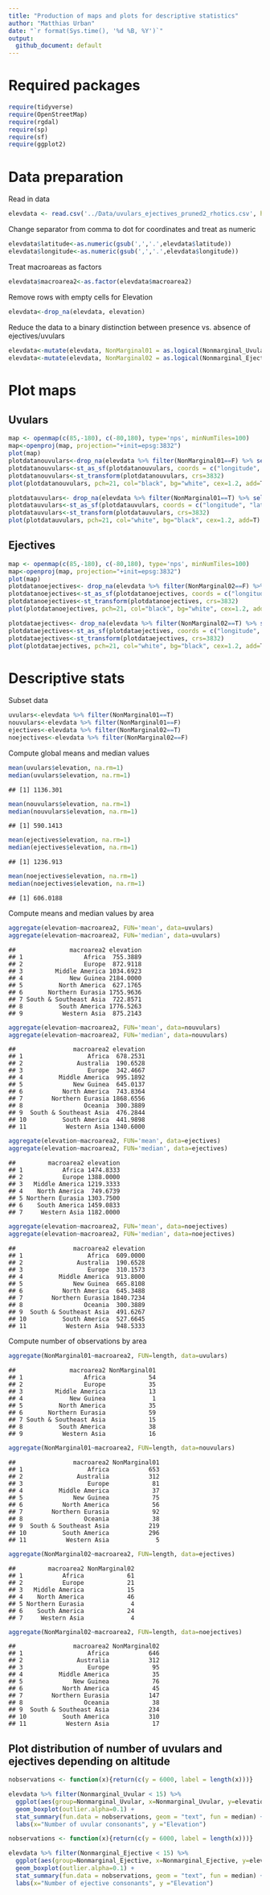 ---
title: "Production of maps and plots for descriptive statistics"
author: "Matthias Urban"
date: "`r format(Sys.time(), '%d %B, %Y')`"
output:
  github_document: default
---

# Required packages
```{r, message=FALSE}
require(tidyverse)
require(OpenStreetMap)
require(rgdal)
require(sp)
require(sf)
require(ggplot2)
```

# Data preparation

Read in data

```{r}
elevdata <- read.csv('../Data/uvulars_ejectives_pruned2_rhotics.csv', header =T)
```

Change separator from comma to dot for coordinates and treat as numeric

```{r}
elevdata$latitude<-as.numeric(gsub(',','.',elevdata$latitude))
elevdata$longitude<-as.numeric(gsub(',','.',elevdata$longitude))
```

Treat macroareas as factors

```{r}
elevdata$macroarea2<-as.factor(elevdata$macroarea2)
```

Remove rows with empty cells for Elevation

```{r}
elevdata<-drop_na(elevdata, elevation)
```

Reduce the data to a binary distinction between presence vs. absence of
ejectives/uvulars

```{r}
elevdata<-mutate(elevdata, NonMarginal01 = as.logical(Nonmarginal_Uvular), NonMarginal01 = as.numeric(NonMarginal01))
elevdata<-mutate(elevdata, NonMarginal02 = as.logical(Nonmarginal_Ejective), NonMarginal02 = as.numeric(NonMarginal02))
```

# Plot maps

## Uvulars

```{r, message=FALSE, warning=FALSE, cache=TRUE}
map <- openmap(c(85,-180), c(-80,180), type='nps', minNumTiles=100)
map<-openproj(map, projection="+init=epsg:3832")
plot(map)
plotdatanouvulars<-drop_na(elevdata %>% filter(NonMarginal01==F) %>% select(latitude, longitude))
plotdatanouvulars<-st_as_sf(plotdatanouvulars, coords = c("longitude", "latitude"), crs=4326)
plotdatanouvulars<-st_transform(plotdatanouvulars, crs=3832)
plot(plotdatanouvulars, pch=21, col="black", bg="white", cex=1.2, add=T)

plotdatauvulars<- drop_na(elevdata %>% filter(NonMarginal01==T) %>% select(latitude, longitude))
plotdatauvulars<-st_as_sf(plotdatauvulars, coords = c("longitude", "latitude"), crs=4326)
plotdatauvulars<-st_transform(plotdatauvulars, crs=3832)
plot(plotdatauvulars, pch=21, col="white", bg="black", cex=1.2, add=T)
```

## Ejectives

```{r, message=FALSE, warning=FALSE, cache=TRUE}
map <- openmap(c(85,-180), c(-80,180), type='nps', minNumTiles=100)
map<-openproj(map, projection="+init=epsg:3832")
plot(map)
plotdatanoejectives<- drop_na(elevdata %>% filter(NonMarginal02==F) %>% select(latitude, longitude))
plotdatanoejectives<-st_as_sf(plotdatanoejectives, coords = c("longitude", "latitude"), crs=4326)
plotdatanoejectives<-st_transform(plotdatanoejectives, crs=3832)
plot(plotdatanoejectives, pch=21, col="black", bg="white", cex=1.2, add=T)

plotdataejectives<- drop_na(elevdata %>% filter(NonMarginal02==T) %>% select(latitude, longitude))
plotdataejectives<-st_as_sf(plotdataejectives, coords = c("longitude", "latitude"), crs=4326)
plotdataejectives<-st_transform(plotdataejectives, crs=3832)
plot(plotdataejectives, pch=21, col="white", bg="black", cex=1.2, add=T)
```

# Descriptive stats

Subset data

```{r}
uvulars<-elevdata %>% filter(NonMarginal01==T)
nouvulars<-elevdata %>% filter(NonMarginal01==F)
ejectives<-elevdata %>% filter(NonMarginal02==T)
noejectives<-elevdata %>% filter(NonMarginal02==F)
```

Compute global means and median values

```{r}
mean(uvulars$elevation, na.rm=1)
median(uvulars$elevation, na.rm=1)
```

    ## [1] 1136.301

```{r}
mean(nouvulars$elevation, na.rm=1)
median(nouvulars$elevation, na.rm=1)
```

    ## [1] 590.1413

```{r}
mean(ejectives$elevation, na.rm=1)
median(ejectives$elevation, na.rm=1)
```

    ## [1] 1236.913

```{r}
mean(noejectives$elevation, na.rm=1)
median(noejectives$elevation, na.rm=1)
```

    ## [1] 606.0188

Compute means and median values by area

```{r}
aggregate(elevation~macroarea2, FUN='mean', data=uvulars)
aggregate(elevation~macroarea2, FUN='median', data=uvulars)
```

    ##               macroarea2 elevation
    ## 1                 Africa  755.3889
    ## 2                 Europe  872.9118
    ## 3         Middle America 1034.6923
    ## 4             New Guinea 2184.0000
    ## 5          North America  627.1765
    ## 6       Northern Eurasia 1755.9636
    ## 7 South & Southeast Asia  722.8571
    ## 8          South America 1776.5263
    ## 9           Western Asia  875.2143

```{r}
aggregate(elevation~macroarea2, FUN='mean', data=nouvulars)
aggregate(elevation~macroarea2, FUN='median', data=nouvulars)
```

    ##                macroarea2 elevation
    ## 1                  Africa  678.2531
    ## 2               Australia  190.6528
    ## 3                  Europe  342.4667
    ## 4          Middle America  995.1892
    ## 5              New Guinea  645.0137
    ## 6           North America  743.8364
    ## 7        Northern Eurasia 1868.6556
    ## 8                 Oceania  300.3889
    ## 9  South & Southeast Asia  476.2844
    ## 10          South America  441.9898
    ## 11           Western Asia 1340.6000

```{r}
aggregate(elevation~macroarea2, FUN='mean', data=ejectives)
aggregate(elevation~macroarea2, FUN='median', data=ejectives)
```

    ##         macroarea2 elevation
    ## 1           Africa 1474.8333
    ## 2           Europe 1388.0000
    ## 3   Middle America 1219.3333
    ## 4    North America  749.6739
    ## 5 Northern Eurasia 1303.7500
    ## 6    South America 1459.0833
    ## 7     Western Asia 1182.0000

```{r}
aggregate(elevation~macroarea2, FUN='mean', data=noejectives)
aggregate(elevation~macroarea2, FUN='median', data=noejectives)
```

    ##                macroarea2 elevation
    ## 1                  Africa  609.0000
    ## 2               Australia  190.6528
    ## 3                  Europe  310.1573
    ## 4          Middle America  913.8000
    ## 5              New Guinea  665.8108
    ## 6           North America  645.3488
    ## 7        Northern Eurasia 1840.7234
    ## 8                 Oceania  300.3889
    ## 9  South & Southeast Asia  491.6267
    ## 10          South America  527.6645
    ## 11           Western Asia  948.5333

Compute number of observations by area

```{r}
aggregate(NonMarginal01~macroarea2, FUN=length, data=uvulars)
```

    ##               macroarea2 NonMarginal01
    ## 1                 Africa            54
    ## 2                 Europe            35
    ## 3         Middle America            13
    ## 4             New Guinea             1
    ## 5          North America            35
    ## 6       Northern Eurasia            59
    ## 7 South & Southeast Asia            15
    ## 8          South America            38
    ## 9           Western Asia            16

```{r}
aggregate(NonMarginal01~macroarea2, FUN=length, data=nouvulars)
```

    ##                macroarea2 NonMarginal01
    ## 1                  Africa           653
    ## 2               Australia           312
    ## 3                  Europe            81
    ## 4          Middle America            37
    ## 5              New Guinea            75
    ## 6           North America            56
    ## 7        Northern Eurasia            92
    ## 8                 Oceania            38
    ## 9  South & Southeast Asia           219
    ## 10          South America           296
    ## 11           Western Asia             5

```{r}
aggregate(NonMarginal02~macroarea2, FUN=length, data=ejectives)
```

    ##         macroarea2 NonMarginal02
    ## 1           Africa            61
    ## 2           Europe            21
    ## 3   Middle America            15
    ## 4    North America            46
    ## 5 Northern Eurasia             4
    ## 6    South America            24
    ## 7     Western Asia             4

```{r}
aggregate(NonMarginal02~macroarea2, FUN=length, data=noejectives)
```

    ##                macroarea2 NonMarginal02
    ## 1                  Africa           646
    ## 2               Australia           312
    ## 3                  Europe            95
    ## 4          Middle America            35
    ## 5              New Guinea            76
    ## 6           North America            45
    ## 7        Northern Eurasia           147
    ## 8                 Oceania            38
    ## 9  South & Southeast Asia           234
    ## 10          South America           310
    ## 11           Western Asia            17

## Plot distribution of number of uvulars and ejectives depending on altitude

```{r, warning=FALSE}
nobservations <- function(x){return(c(y = 6000, label = length(x)))}

elevdata %>% filter(Nonmarginal_Uvular < 15) %>%
  ggplot(aes(group=Nonmarginal_Uvular, x=Nonmarginal_Uvular, y=elevation)) +
  geom_boxplot(outlier.alpha=0.1) +
  stat_summary(fun.data = nobservations, geom = "text", fun = median) +
  labs(x="Number of uvular consonants", y ="Elevation")
```

```{r, warning=FALSE}
nobservations <- function(x){return(c(y = 6000, label = length(x)))}

elevdata %>% filter(Nonmarginal_Ejective < 15) %>% 
  ggplot(aes(group=Nonmarginal_Ejective, x=Nonmarginal_Ejective, y=elevation)) +
  geom_boxplot(outlier.alpha=0.1) +
  stat_summary(fun.data = nobservations, geom = "text", fun = median) +
  labs(x="Number of ejective consonants", y ="Elevation")
```
